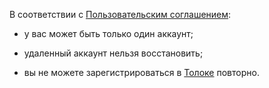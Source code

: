 <Cut title="Повторная регистрация в Толоке">

В соответствии с [Пользовательским соглашением](https://yandex.ru/legal/toloka_useragreement/index.html):

- у вас может быть только один аккаунт;

- удаленный аккаунт нельзя восстановить;

- вы не можете зарегистрироваться в [Толоке](http://toloka.yandex.ru/) повторно.

</Cut>
